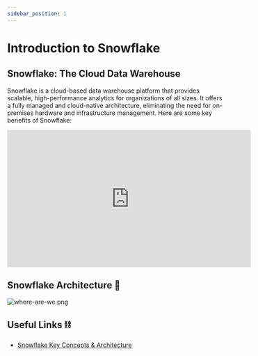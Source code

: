 ```yaml
---
sidebar_position: 1
---
```

# Introduction to Snowflake 

## Snowflake: The Cloud Data Warehouse

Snowflake is a cloud-based data warehouse platform that provides scalable, high-performance analytics for organizations of all sizes. It offers a fully managed and cloud-native architecture, eliminating the need for on-premises hardware and infrastructure management. Here are some key benefits of Snowflake:

<div style={{textAlign: 'center'}}>

<iframe width="560" height="315" src="https://www.youtube.com/embed/njttWa08pwo" title="YouTube video player" frameborder="0" allow="accelerometer; autoplay; clipboard-write; encrypted-media; gyroscope; picture-in-picture; web-share" allowfullscreen></iframe>

</div>


## Snowflake Architecture 📐
![where-are-we.png](./assets/snowflake_architecture.png)

## Useful Links ⛓
* [Snowflake Key Concepts & Architecture](https://docs.snowflake.com/en/user-guide/intro-key-concepts)